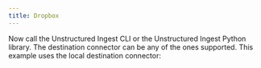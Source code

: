 ```yaml
---
title: Dropbox
---
```



<NewDocument />


<SharedContentDropbox/>
<SharedAPIKeyURL/>

Now call the Unstructured Ingest CLI or the Unstructured Ingest Python library. The destination connector can be any of the ones supported. This example uses the local destination connector:


<CodeGroup>

  <DropboxAPISh />

  <DropboxAPIPyV2 />

  <DropboxAPIPyV1 />

</CodeGroup>